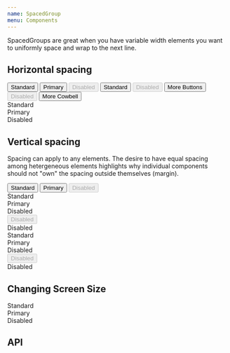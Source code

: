 ```yaml
---
name: SpacedGroup
menu: Components
---
```



SpacedGroups are great when you have variable width elements you want to uniformly space and wrap to the next line.

## Horizontal spacing

<Playground>
  <SpacedGroup direction="vertical" xs={24}>
    <SpacedGroup>
      <Button variant="contained">Standard</Button>
      <Button variant="contained" type="primary">
        Primary
      </Button>
      <Button variant="contained" disabled>
        Disabled
      </Button>
      <Button variant="contained">Standard</Button>
      <Button variant="contained" disabled>
        Disabled
      </Button>
      <Button variant="contained">More Buttons</Button>
      <Button variant="contained" disabled>
        Disabled
      </Button>
      <Button variant="contained">More Cowbell</Button>
    </SpacedGroup>
    <SpacedGroup>
      <div>Standard</div>
      <div>Primary</div>
      <div>Disabled</div>
    </SpacedGroup>
  </SpacedGroup>
</Playground>

## Vertical spacing

Spacing can apply to any elements.
The desire to have equal spacing among hetergeneous elements
highlights why individual components should not "own" the spacing outside themselves (margin).

<Playground>
  <SpacedGroup direction="vertical" xs={24}>
    <SpacedGroup direction="vertical">
      <Button variant="contained">Standard</Button>
      <Button variant="contained" type="primary">
        Primary
      </Button>
      <Button variant="contained" disabled>
        Disabled
      </Button>
    </SpacedGroup>
    <SpacedGroup direction="vertical">
      <div>Standard</div>
      <div>Primary</div>
      <div>Disabled</div>
      <Button variant="contained" disabled>
        Disabled
      </Button>
      <div>Disabled</div>
    </SpacedGroup>
    <SpacedGroup direction="vertical" center>
      <div>Standard</div>
      <div>Primary</div>
      <div>Disabled</div>
      <Button variant="contained" disabled>
        Disabled
      </Button>
      <div>Disabled</div>
    </SpacedGroup>
  </SpacedGroup>
</Playground>

## Changing Screen Size

<Playground>
  <SpacedGroup direction="vertical" xs={0} sm={8} md={24}>
    <div>Standard</div>
    <div>Primary</div>
    <div>Disabled</div>
  </SpacedGroup>
</Playground>

## API

<PropsTable of={SpacedGroup} />
